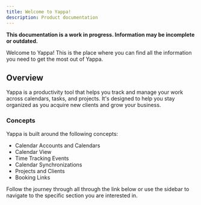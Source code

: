 ```yaml
---
title: Welcome to Yappa!
description: Product documentation
---
```


**This documentation is a work in progress. Information may be incomplete or outdated.**

Welcome to Yappa! This is the place where you can find all the information you need to get the most out of Yappa.

## Overview

Yappa is a productivity tool that helps you track and manage your work across calendars, tasks, and projects. It's designed to help you stay organized as you acquire new clients and grow your business.

### Concepts

Yappa is built around the following concepts:

* Calendar Accounts and Calendars
* Calendar View
* Time Tracking Events
* Calendar Synchronizations
* Projects and Clients
* Booking Links

Follow the journey through all through the link below or use the sidebar to navigate to the specific section you are interested in.
